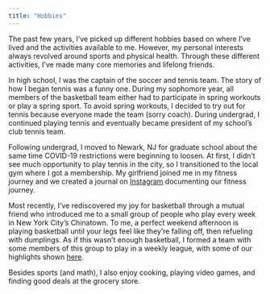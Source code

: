 ```yaml
---
title: "Hobbies"
---
```


The past few years, I've picked up different hobbies based on where I've lived and the activities available to me. However, my personal interests always revolved around sports and physical health. Through these different activities, I've made many core memories and lifelong friends.

In high school, I was the captain of the soccer and tennis team. The story of how I began tennis was a funny one. During my sophomore year, all members of the basketball team either had to participate in spring workouts or play a spring sport. To avoid spring workouts, I decided to try out for tennis because everyone made the team (sorry coach). During undergrad, I continued playing tennis and eventually became president of my school's club tennis team. 

Following undergrad, I moved to Newark, NJ for graduate school about the same time COVID-19 restrictions were beginning to loosen. At first, I didn't see much opportunity to play tennis in the city, so I transitioned to the local gym where I got a membership. My girlfriend joined me in my fitness journey and we created a journal on [Instagram](https://www.instagram.com/arethaliftsmike/) documenting our fitness journey.

Most recently, I've rediscovered my joy for basketball through a mutual friend who introduced me to a small group of people who play every week in New York City's Chinatown. To me, a perfect weekend afternoon is playing basketball until your legs feel like they're falling off, then refueling with dumplings. As if this wasn't enough basketball, I formed a team with some members of this group to play in a weekly league, with some of our highlights shown [here](https://www.youtube.com/watch?v=xsmi4N6Jyhs&t=171s).

Besides sports (and math), I also enjoy cooking, playing video games, and finding good deals at the grocery store.